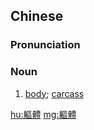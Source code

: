 ==Chinese==
{{zh-forms|s=躯体}}

===Pronunciation===
{{zh-pron
|m=qūtǐ
|c=keoi1 tai2
|mn=qz,xm:khu-thé/zz:khi-thé
|cat=n
}}

===Noun===
{{zh-noun}}

# {{lb|zh|formal}} [[body]]; [[carcass]]

[[hu:軀體]]
[[mg:軀體]]